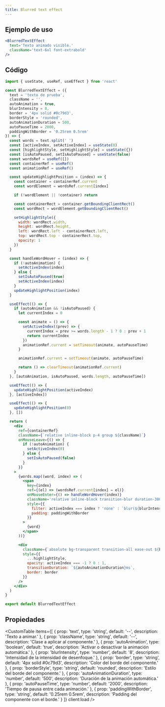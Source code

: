 ```yaml
---
title: Blurred text effect
---
```



<div className='flex items-center justify-center mx-auto not-prose'>
  <Alert
    title='Pista'
    content='Haz hover sobre el texto o espera a que se active la animación para ver el efecto ⌛.'
    type='default'
    styleVariant='bordered'
    client:load
  />
</div>

<div className='flex flex-col items-center justify-center mt-60 mb-60 not-prose'>
  <BlurredTextEffect
    text='Texto animado visible.'
    className='text-6xl font-extrabold'
    client:load
  />
</div>

## Ejemplo de uso

<CodeBlock client:load>

```jsx
<BlurredTextEffect
  text='Texto animado visible.'
  className='text-6xl font-extrabold'
/>
```

</CodeBlock>

## Código

<CodeBlock client:load>

```jsx
import { useState, useRef, useEffect } from 'react'

const BlurredTextEffect = ({
  text = 'texto de prueba',
  className = '',
  autoAnimation = true,
  blurIntensity = 8,
  border = '4px solid #0c79d3',
  borderStyle = 'rounded',
  autoAnimationDuration = 500,
  autoPauseTime = 2000,
  paddingWithBorder = '0.25rem 0.5rem'
}) => {
  const words = text.split(' ')
  const [activeIndex, setActiveIndex] = useState(0)
  const [highlightStyle, setHighlightStyle] = useState({})
  const [isAutoPaused, setIsAutoPaused] = useState(false)
  const wordsRef = useRef([])
  const containerRef = useRef()
  const animationRef = useRef()

  const updateHighlightPosition = (index) => {
    const container = containerRef.current
    const wordElement = wordsRef.current[index]

    if (!wordElement || !container) return

    const containerRect = container.getBoundingClientRect()
    const wordRect = wordElement.getBoundingClientRect()

    setHighlightStyle({
      width: wordRect.width,
      height: wordRect.height,
      left: wordRect.left - containerRect.left,
      top: wordRect.top - containerRect.top,
      opacity: 1
    })
  }

  const handleWordHover = (index) => {
    if (!autoAnimation) {
      setActiveIndex(index)
    } else {
      setIsAutoPaused(true)
      setActiveIndex(index)
    }
    updateHighlightPosition(index)
  }

  useEffect(() => {
    if (autoAnimation && !isAutoPaused) {
      let currentIndex = 0

      const animate = () => {
        setActiveIndex((prev) => {
          currentIndex = prev >= words.length - 1 ? 0 : prev + 1
          return currentIndex
        })
        animationRef.current = setTimeout(animate, autoPauseTime)
      }

      animationRef.current = setTimeout(animate, autoPauseTime)

      return () => clearTimeout(animationRef.current)
    }
  }, [autoAnimation, isAutoPaused, words.length, autoPauseTime])

  useEffect(() => {
    updateHighlightPosition(activeIndex)
  }, [activeIndex])

  useEffect(() => {
    updateHighlightPosition(0)
  }, [])

  return (
    <div
      ref={containerRef}
      className={`relative inline-block p-4 group ${className}`}
      onMouseLeave={() => {
        if (!autoAnimation) {
          setActiveIndex(0)
        } else {
          setIsAutoPaused(false)
        }
      }}
    >
      {words.map((word, index) => (
        <span
          key={index}
          ref={(el) => (wordsRef.current[index] = el)}
          onMouseEnter={() => handleWordHover(index)}
          className='relative inline-block transition-blur duration-300'
          style={{
            filter: activeIndex === index ? 'none' : `blur(${blurIntensity}px)`,
            padding: paddingWithBorder
          }}
        >
          {word}
        </span>
      ))}

      <div
        className={`absolute bg-transparent transition-all ease-out ${borderStyle}`}
        style={{
          ...highlightStyle,
          opacity: activeIndex === -1 ? 0 : 1,
          transitionDuration: `${autoAnimationDuration}ms`,
          border: border
        }}
      />
    </div>
  )
}

export default BlurredTextEffect
```

</CodeBlock>

## Propiedades

<CustomTable
  items={[
    {
      prop: 'text',
      type: 'string',
      default: '--',
      description: 'Texto a animar.'
    },
    {
      prop: 'className',
      type: 'string',
      default: '--',
      description: 'Clase a aplicar al componente.'
    },
    {
      prop: 'autoAnimation',
      type: 'boolean',
      default: 'true',
      description: 'Activar o desactivar la animación automática.'
    },
    {
      prop: 'blurIntensity',
      type: 'number',
      default: '8',
      description: 'Intensidad de la intensidad de desenfoque.'
    },
    {
      prop: 'border',
      type: 'string',
      default: '4px solid #0c79d3',
      description: 'Color del borde del componente.'
    },
    {
      prop: 'borderStyle',
      type: 'string',
      default: 'rounded',
      description: 'Estilo del borde del componente.'
    },
    {
      prop: 'autoAnimationDuration',
      type: 'number',
      default: '500',
      description: 'Duración de la animación automática.'
    },
    {
      prop: 'autoPauseTime',
      type: 'number',
      default: '2000',
      description: 'Tiempo de pausa entre cada animación.'
    },
    {
      prop: 'paddingWithBorder',
      type: 'string',
      default: '0.25rem 0.5rem',
      description: 'Padding del componente con el borde.'
    }
  ]}
  client:load
/>
